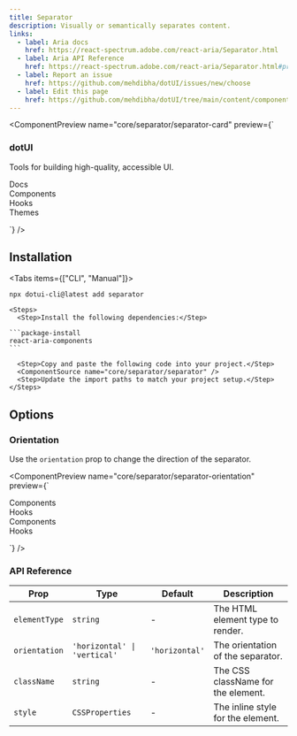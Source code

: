 ```yaml
---
title: Separator
description: Visually or semantically separates content.
links:
  - label: Aria docs
    href: https://react-spectrum.adobe.com/react-aria/Separator.html
  - label: Aria API Reference
    href: https://react-spectrum.adobe.com/react-aria/Separator.html#props
  - label: Report an issue
    href: https://github.com/mehdibha/dotUI/issues/new/choose
  - label: Edit this page
    href: https://github.com/mehdibha/dotUI/tree/main/content/components/data-display/separator.mdx?plain=1
---
```


<ComponentPreview
  name="core/separator/separator-card"
  preview={`<div className="space-y-2 rounded-md border p-4">
    <div>
      <h3 className="font-bold">dotUI</h3>
      <p className="text-sm text-fg-muted">Tools for building high-quality, accessible UI.</p>
    </div>
    <Separator className="my-4" />
    <div className="flex h-5 items-center space-x-4 text-sm">
      <div>Docs</div>
      <Separator orientation="vertical" />
      <div>Components</div>
      <Separator orientation="vertical" />
      <div>Hooks</div>
      <Separator orientation="vertical" />
      <div>Themes</div>
    </div>
  </div>`}
/>

## Installation

<Tabs items={["CLI", "Manual"]}>
  <Tab value="CLI">
  
  ```package-install
npx dotui-cli@latest add separator
```

  </Tab>
  <Tab value="manual">
  
    <Steps>
      <Step>Install the following dependencies:</Step>

    ```package-install
    react-aria-components
    ```

      <Step>Copy and paste the following code into your project.</Step>
      <ComponentSource name="core/separator/separator" />
      <Step>Update the import paths to match your project setup.</Step>
    </Steps>

  </Tab>
</Tabs>

## Options

### Orientation

Use the `orientation` prop to change the direction of the separator.

<ComponentPreview
  name="core/separator/separator-orientation"
  preview={`<div className="flex items-center gap-10">
    <div className="flex h-5 items-center gap-2 text-sm">
      <div>Components</div>
      <Separator orientation="vertical" />
      <div>Hooks</div>
    </div>
    <div className="flex flex-col items-center gap-2 text-sm">
      <div>Components</div>
      <Separator orientation="horizontal" />
      <div>Hooks</div>
    </div>
  </div>`}
/>

### API Reference

| Prop          | Type                         | Default        | Description                        |
| ------------- | ---------------------------- | -------------- | ---------------------------------- |
| `elementType` | `string`                     | -              | The HTML element type to render.   |
| `orientation` | `'horizontal' \| 'vertical'` | `'horizontal'` | The orientation of the separator.  |
| `className`   | `string`                     | -              | The CSS className for the element. |
| `style`       | `CSSProperties`              | -              | The inline style for the element.  |
